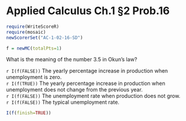 Applied Calculus Ch.1 §2 Prob.16
========================================================
```r
require(WriteScoreR)
require(mosaic)
newScorerSet("AC-1-02-16-SD")
```

```r
f = newMC(totalPts=1)
```

What is the meaning of the number 3.5 in Okun's law?     

`r I(f(FALSE))` The yearly percentage increase in production when unemployment is zero.     
`r I(f(TRUE))` The yearly percentage increase in production when unemployment does not change from the previous year.     
`r I(f(FALSE))` The unemployment rate when production does not grow.     
`r I(f(FALSE))` The typical unemployment rate.

```r
I(f(finish=TRUE))
```



